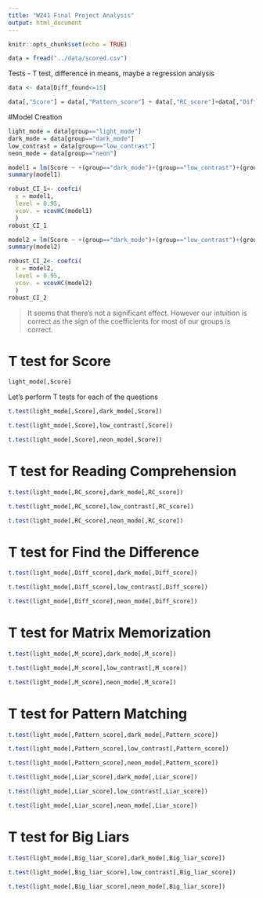 ```yaml
---
title: "W241 Final Project Analysis"
output: html_document
---
```


```r
knitr::opts_chunk$set(echo = TRUE)
```

```r
data = fread("../data/scored.csv")
```

Tests - T test, difference in means, maybe a regression analysis 

```r
data <- data[Diff_found<=15]
```


```r
data[,"Score"] = data[,"Pattern_score"] + data[,"RC_score"]+data[,"Diff_score"]+data[,"M_score"]
```

#Model Creation
```r
light_mode = data[group=="light_mode"]
dark_mode = data[group=="dark_mode"]
low_contrast = data[group=="low_contrast"]
neon_mode = data[group=="neon"]

```


```r
model1 = lm(Score ~ +(group=="dark_mode")+(group=="low_contrast")+(group=="neon"),data=data)
summary(model1)
```
```r
robust_CI_1<- coefci(
  x = model1, 
  level = 0.95, 
  vcov. = vcovHC(model1)
  ) 
robust_CI_1
```


```r
model2 = lm(Score ~ +(group=="dark_mode")+(group=="low_contrast")+(group=="neon")+as.factor(student_status),data=data)
summary(model2)

```

```r
robust_CI_2<- coefci(
  x = model2, 
  level = 0.95, 
  vcov. = vcovHC(model2)
  ) 
robust_CI_2
```
> It seems that there's not a significant effect. However our intuition is correct as the sign of the coefficients for most of our groups is correct. 

# T test for Score
```r
light_mode[,Score]
```

Let's perform T tests for each of the questions 
```r
t.test(light_mode[,Score],dark_mode[,Score])
```
```r
t.test(light_mode[,Score],low_contrast[,Score])
```
```r
t.test(light_mode[,Score],neon_mode[,Score])
```


# T test for Reading Comprehension

```r
t.test(light_mode[,RC_score],dark_mode[,RC_score])
```
```r
t.test(light_mode[,RC_score],low_contrast[,RC_score])
```
```r
t.test(light_mode[,RC_score],neon_mode[,RC_score])
```
# T test for Find the Difference 
```r
t.test(light_mode[,Diff_score],dark_mode[,Diff_score])
```
```r
t.test(light_mode[,Diff_score],low_contrast[,Diff_score])
```
```r
t.test(light_mode[,Diff_score],neon_mode[,Diff_score])
```
# T test for Matrix Memorization

```r
t.test(light_mode[,M_score],dark_mode[,M_score])
```
```r
t.test(light_mode[,M_score],low_contrast[,M_score])
```
```r
t.test(light_mode[,M_score],neon_mode[,M_score])
```
# T test for Pattern Matching

```r
t.test(light_mode[,Pattern_score],dark_mode[,Pattern_score])
```
```r
t.test(light_mode[,Pattern_score],low_contrast[,Pattern_score])
```
```r
t.test(light_mode[,Pattern_score],neon_mode[,Pattern_score])
```
```r
t.test(light_mode[,Liar_score],dark_mode[,Liar_score])
```
```r
t.test(light_mode[,Liar_score],low_contrast[,Liar_score])
```
```r
t.test(light_mode[,Liar_score],neon_mode[,Liar_score])
```
# T test for Big Liars

```r
t.test(light_mode[,Big_liar_score],dark_mode[,Big_liar_score])
```
```r
t.test(light_mode[,Big_liar_score],low_contrast[,Big_liar_score])
```
```r
t.test(light_mode[,Big_liar_score],neon_mode[,Big_liar_score])
```










